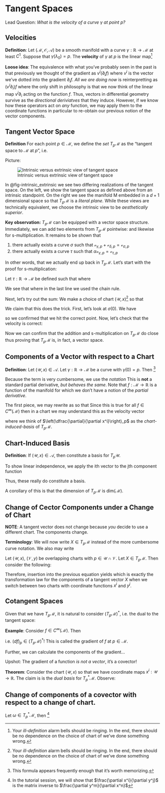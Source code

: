 # Tangent Spaces

Lead Question: *What is the velocity of a curve $\gamma$ at point $p$?*


## Velocities 

**Definition**: Let $(\mathcal{M},\mathcal{O},\mathscr{A})$ be a smooth manifold with a curve $\gamma:\mathbb{R}\to\mathcal{M}$ at least $C^1$. Suppose that $\gamma(\lambda_0) = p$. The **velocity** of $\gamma$ at $p$ is the linear map[^1]
\begin{align}
   \mathscr{v}_{\gamma,p}&:C^{\infty}(\mathcal{M})\xrightarrow{\sim}\mathbb{R} \\ 
   f&\mapsto \mathscr{v}_{\gamma, p}(f) := (f\circ \gamma)'(\lambda_0)
\end{align}


[^1]: Where $C^{\infty}(\mathcal{M})$ is the set of smooth functions $f:\mathcal{M}\to\mathbb{R}$ equipped with pointwise addition: $(f+g)(p) = f(p)+g(p)$ and s-multiplication: $(\lambda f)(p) = \lambda f(p)$. 


**Loose idea**: The equivalence with what you've probably seen in the past is that previously we thought of the gradient as $v^i(\partial_i f)$ where $v^i$ is the vector we've dotted into the gradient $\partial_i f$. *All we are doing now* is reinterpretting as $(v^i\partial_i)f$ where the only shift in philosophy is that we now think of the linear map $v^i\partial_i$ acting on the function $f$. Thus, vectors in differential geometry survive as the *directional deriviatves* that they induce. However, if we know how these operators act on *any* function, we may apply them to the coordinate functions in particular to re-obtain our previous notion of the vector components.


## Tangent Vector Space 

**Definition** For each point $p\in\mathcal{M}$, we define the *set* $T_p\mathcal{M}$ as the "tangent space to $\mathcal{M}$ at $p$", i.e. 
\begin{equation}
    T_p\mathcal{M} := \left\{ \mathscr{v}_{\gamma, p} | \gamma \text{ smooth curves through } p \right\}
\end{equation}


Picture: 

![Intrinsic versus extrinsic view of tangent space](/figures/lecture5/intrinsic_extrinsic.png){#fig-intrinsic_extrinsic}


In @fig-intrinsic_extrinsic we see two differing realizations of the tangent space. On the left, we show the tangent space as defined above from an intrinsic standpoint. On the right we see the manifold M embedded in a $d+1$ dimensional space so that $T_p\mathcal{M}$ is a *literal plane*. While these views are technically equivalent, we choose the intrinsic view to be *aesthetically superior*.

**Key observation:** $T_p\mathcal{M}$ can be equipped with a vector space structure. Immediately, we can add two elements from $T_p\mathcal{M}$ pointwise: 
\begin{align}
    +&:T_p\mathcal{M}\times T_p\mathcal{M} \to  \text{Hom}(C^{\infty}(\mathcal{M}), \mathbb{R})\\ 
    (\mathscr{v}_{\gamma, p} + \mathscr{v}_{\delta, p})(f) &:= \mathscr{v}_{\gamma, p}(f) +_{\mathbb{R}} \mathscr{v}_{\delta, p}(f)
\end{align}
and likewise for s-multiplication. It remains to be shown that

1. there actually exists a curve $\sigma$ such that $\mathscr{v}_{\gamma, p} + \mathscr{v}_{\delta, p} = \mathscr{v}_{\sigma, p}$
2. there actually exists a curve $\tau$ such that $\alpha \mathscr{v}_{\gamma, p} = \mathscr{v}_{\tau, p}$

In other words, that we actually end up back in $T_p\mathcal{M}$. Let's start with the proof for s-multiplication: 

Let $\tau: \mathbb{R}\to\mathcal{M}$ be defined such that 
\begin{equation}
    \lambda \mapsto \tau(\lambda) := \gamma(\alpha\lambda + \lambda_0) = (\gamma \circ \mu_\alpha)(\lambda_0)
\end{equation}
where 
\begin{align}
    \mu_\alpha&: \mathbb{R} \to \mathbb{R} \\ 
    r &\mapsto \alpha r + \lambda_0
\end{align}


We see that
\begin{align}
    \tau(0) &= \gamma(\alpha 0 + \lambda_0) = \gamma(\lambda_0) \\ 
    \mathscr{v}_{\tau, p} &= (f\circ \tau)'(0) \\ 
    &= (f\circ \gamma \circ \mu_\alpha)'(0) \\ 
    &= (f\circ \gamma)'(\lambda_0)\cdot \alpha \\ 
    &= \alpha \mathscr{v}_{\gamma, p}
\end{align}
where in the last line we used the chain rule.

Next, let's try out the sum: 
\begin{align}
    \mathscr{v}_{\gamma, p} + \mathscr{v}_{\delta, p} &= \mathscr{v}_{\sigma, p}
\end{align}
We make a choice of chart $(\mathcal{U}, x)$[^1] so that 
\begin{align}
    \sigma&:\mathbb{R} \to \mathcal{M} \\
    \sigma(\lambda)  &:= x^{-1}\Big( (x\circ \gamma)(\lambda_0+\lambda) + (x\circ\delta)(\lambda_1 + \lambda) - (x\circ\gamma)(\lambda_0) \Big)
\end{align}

[^1]: Your *ill-definition* alarm bells should be ringing. In the end, there should be no dependence on the choice of chart of we've done something wrong.


We claim that this does the trick. First, let's look at $\sigma(0)$. We have 
\begin{align}
    \sigma(0) &= x^{-1}\Big( (x\circ\gamma)(\lambda_0) + (x\circ\delta)(\lambda_1) - (x\circ\gamma)(\lambda_0)\Big) \\ 
    &= x^{-1}((x\circ\delta)(\lambda_1)) \\ 
    &= \delta(p)
\end{align}

so we confirmed that we hit the correct point. Now, let's check that the velocity is correct: 
\begin{align}
    \mathscr{v}_{\sigma, p}(f) &= (f\circ\sigma)'(0) \\ 
    &= (f\circ x^{-1} \circ x \circ \sigma)'(0) \\ 
    &= (x^i\circ\sigma)'(0)\partial_i(f\circ x^{-1})(x(\sigma(0))) \\ 
    &= (x^i\circ\sigma)'(0)\partial_i(f\circ x^{-1})(x(p)) \\ 
    &= \Big[ (x^i\circ \gamma)'(\lambda_0)+ (x^i\circ\delta)'(\lambda_1)\Big]\partial_i(f\circ x^{-1})(x(p)) \\ 
    &= (x^i\circ \gamma)'(\lambda_0)\partial_i(f\circ x^{-1})(x(p)) \\ 
    &\qquad + (x^i\circ\delta)'(\lambda_1)\partial_i(f\circ x^{-1})(x(p))  \\ 
    &= (f\circ\gamma)'(\lambda_0) + (f\circ\delta)'(\lambda_1) \\ 
    &= \mathscr{v}_{\gamma, p}(f) + \mathscr{v}_{\delta, p}(f)
\end{align} 

Now we can confirm that the addition and s-multiplication on $T_p\mathcal{M}$ do close thus proving that $T_p\mathcal{M}$ is, in fact, a vector space.


## Components of a Vector with respect to a Chart

**Definition**: Let $(\mathcal{U}, x)\in \mathscr{A}$. Let $\gamma:\mathbb{R}\to\mathcal{M}$ be a curve with $\gamma(0)=p$. Then [^2]
\begin{align}
    \mathscr{v}_{\gamma, p}(f) &= (f\circ \gamma)'(0) \\ 
        &= (f\circ x^{-1} \circ x \circ \gamma)'(0) \\ 
        &= (x^i\circ\gamma)'(0)\partial_i(f\circ x^{-1})(x(p))
\end{align}

[^2]: This formula appears frequently enough that it's worth memorizing.

Because the term is very cumbersome, we use the *notation*
\begin{equation}
    \partial_i(f\circ x^{-1})(x(p)) =: \left[\frac{\partial f}{\partial x^i}\right]_p
\end{equation}
This is **not** a standard partial derivative, *but behaves the same*. Note that $f:\mathcal{M}\to\mathbb{R}$ is a function of the manifold for which we don't have a notion of the *partial derivative*.

The first piece, we may rewrite as 
\begin{equation}
    (x^i\circ \gamma)(0) =: \dot\gamma_x^i(0) 
\end{equation}
so that 
\begin{equation}
    \mathscr{v}_{\gamma, p}(f) = \dot\gamma_x^i(0)\left( \frac{\partial}{\partial x^i}\right)_p f
\end{equation}
Since this is true for all $f\in C^{\infty}(\mathcal{M})$ then in a chart we may understand this as the velocity vector 
\begin{equation}
    \vartheta_{\gamma, p} := \dot\gamma_x^i(0)\left(\frac{\partial}{\partial x^i}\right)_p
\end{equation}

where we think of $\left(\dfrac{\partial}{\partial x^i}\right)_p$ as the *chart-induced-basis* of $T_p\mathcal{M}$.


## Chart-Induced Basis

**Definition**: If $(\mathcal{U}, x)\in\mathscr{A}$, then 
\begin{equation}
    \left(\frac{\partial}{\partial x^1} \right)_p, \left(\frac{\partial}{\partial x^2} \right)_p, ..., \left(\frac{\partial}{\partial x^d} \right)_p, \in T_p\mathcal{M}
\end{equation}
constitute a basis for $T_p\mathcal{U}$. 

To show linear independence, we apply the ith vector to the jth component function

\begin{align}
    0 = \lambda^i\frac{\partial}{\partial x^i} (x^j) 
    &= \lambda^i\partial_i(x^j\circ x^{-1})(x(p)) \\ 
    &= \lambda^i \delta^j_i \\ 
    &= \lambda^j
\end{align}
Thus, these really do constitute a basis.

A corollary of this is that the dimension of $T_p\mathcal{M}$ is $\text{dim}(\mathcal{M})$.



## Change of Cector Components under a Change of Chart

**NOTE**: A tangent vector does not change because *you* decide to use a different chart. The components change. 

**Terminology**: We will now write $X\in T_p\mathcal{M}$ instead of the more cumbersome curve notation. We also may write 
\begin{equation}
    X = X^i\left(\frac{\partial}{\partial x^i} \right)_p
\end{equation}


Let $(\mathcal{U}, x)$, $(\mathcal{V}, y)$ be overlapping charts with $p\in\mathcal{U}\cap\mathcal{V}$. Let $X\in T_p\mathcal{M}$. Then 
\begin{align}
    X &= X_{(x)}^i \left(\frac{\partial}{\partial x^i}\right)  = X_{(y)}^i\left(\frac{\partial}{\partial y^i}\right)_p\\ 
\end{align}
consider the following: 
\begin{align}
    \frac{\partial}{\partial x^i}f &= \partial_i(f\circ x^{-1})(x(p)) \\ 
        &= \partial_i \left( f \circ y^{-1} \circ y \circ x^{-1}\right)(x(p)) \\ 
        &= \partial_i(y^j \circ x^{-1})(x(p)) \cdot \partial_j(f\circ y^{-1})(y(p)) \\
        &= \frac{\partial y^j}{\partial x^i}\cdot \frac{\partial f}{\partial y^j} \\
        &= \left(\frac{\partial y^j}{\partial x^i}\right)\cdot \left(\frac{\partial }{\partial y^j}\right) f\\
\end{align}

Therefore, insertion into the previous equation yields 
\begin{align}
    X_{x}^i \frac{\partial y^j}{\partial x^i}\frac{\partial}{\partial y^j}  &= X_{(y)}^j\frac{\partial}{\partial y^j} \\ 
    X_{(y)}^j &= \left(\frac{\partial y^j}{\partial x^i} \right) X_{(x)}^i
\end{align}
which is exactly the transformation law for the components of a tangent vector $X$ when we switch between two charts with coordinate functions $x^i$ and $y^j$.



## Cotangent Spaces 
Given that we have $T_p\mathcal{M}$, it is natural to consider $(T_p\mathcal{M})^*$, i.e. the dual to the tangent space: 
\begin{equation}
    (T_p\mathcal{M})^* := \left\{\phi: T_p\mathcal{M}\xrightarrow{\sim} \mathbb{R} \right\}
\end{equation}

**Example**: Consider $f\in C^{\infty}(\mathcal{M})$. Then 
\begin{align}
    (df)_p &:  T_p\mathcal{M} \xrightarrow{\sim} \mathbb{R} \\ 
      X &\mapsto (df)_p(X) := Xf
\end{align}

i.e. $(df)_p\in(T_p\mathcal{M})^*$! This is called the gradient of $f$ at $p\in\mathcal{M}$.

Further, we can calculate the components of the gradient... 
\begin{align}
    \left((df)_p\right)_j &:= (df)_p \left(\frac{\partial }{\partial x_j}\right)_p \\ 
    &= \left( \frac{\partial f}{\partial x^j} \right)_p
\end{align}

Upshot: The gradient of a function *is not a vector*, it's a covector!



**Theorem**: Consider the chart $(\mathcal{U}, x)$ so that we have coordinate maps $x^i:\mathcal{U}\to\mathbb{R}$. The claim is 
\begin{equation}
    (d x^1)_p, (d x^2)_p, ..., (d x^d)_p
\end{equation}
is the *dual basis* for $T_p^*\mathcal{M}$. Observe: 
\begin{align}
    (d x^a)_p(\frac{\partial }{\partial x^b}) = \frac{\partial x^a}{\partial x^b} = \delta_b^a
\end{align}


## Change of components of a covector with respect to a change of chart. 

Let $\omega \in T_p^*\mathcal{M}$, then 
\begin{align}
    \omega_{(y)j}(dy^j)_p &= \omega = \omega_{(x)i} (dx^i)_p \\ 
    \Rightarrow \omega_{(y)i} &= \frac{\partial x^j}{\partial y^i}\omega_{(x)j}
\end{align}
[^3]

[^3]: In the tutorial session, we will show that $\frac{\partial x^i}{\partial y^j}$ is the matrix inverse to $\frac{\partial y^m}{\partial x^n}$
